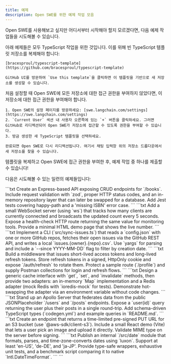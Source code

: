 ```yaml
---
title: 예제
description: Open SWE를 위한 예제 작업 모음
---
```


Open SWE를 사용해보고 싶지만 어디서부터 시작해야 할지 모르겠다면, 다음 예제 작업들을 시도해볼 수 있습니다.

<Steps>
  <Step title="TypeScript 템플릿 복제하기">
    아래 예제들은 모두 TypeScript 작업을 위한 것입니다. 이를 위해 빈 TypeScript 템플릿 저장소를 복제해야 합니다:

    [bracesproul/typescript-template](https://github.com/bracesproul/typescript-template)

    GitHub UI를 방문하여 `Use this template`을 클릭하면 이 템플릿을 기반으로 새 저장소를 생성할 수 있습니다.

  </Step>

  <Step title="Open SWE에 저장소 접근 권한 부여하기">
    처음 설정할 때 Open SWE에 모든 저장소에 대한 접근 권한을 부여하지 않았다면, 이 저장소에 대한 접근 권한을 부여해야 합니다.

    1. Open SWE의 설정 페이지를 방문하세요: [swe.langchain.com/settings](https://swe.langchain.com/settings)
    2. `Current User` 섹션 내 사용자 오른쪽에 있는 `+` 버튼을 클릭하세요. 그러면 GitHub로 리디렉션되어 Open SWE가 저장소에 접근할 수 있도록 권한을 부여할 수 있습니다.
    3. 방금 생성한 새 TypeScript 템플릿을 선택하세요.

    완료되면 Open SWE로 다시 리디렉션됩니다. 여기서 채팅 입력창 위의 저장소 드롭다운에서 새 저장소를 찾을 수 있습니다.

  </Step>

  <Step title="예제 작업 중 하나 제출하기">
    템플릿을 복제하고 Open SWE에 접근 권한을 부여한 후, 예제 작업 중 하나를 제출할 수 있습니다!
  </Step>
</Steps>

다음은 시도해볼 수 있는 일련의 예제들입니다:

<Accordion title="RESTful 'Books' 마이크로서비스">
  ```txt
  Create an Express-based API exposing CRUD endpoints for `/books`.
  Include request validation with `zod`, proper HTTP status codes, and an
  in-memory repository layer that can later be swapped for a database. Add Jest
  tests covering happy-path and a 'missing ISBN' error case.
  ```
</Accordion>

<Accordion title="WebSocket 실시간 카운터">
  ```txt
  Add a small WebSocket server (using `ws`) that tracks how many clients
  are currently connected and broadcasts the updated count every 5 seconds.
  Expose a health-check HTTP route returning the same value for monitoring
  tools. Provide a minimal HTML demo page that shows the live number.
  ```
</Accordion>

<Accordion title="GitHub issue 동기화 CLI">
  ```txt
  Implement a CLI (`src/sync-issues.ts`) that reads a `config.json` with
  one or more GitHub repos, fetches their open issues via the GitHub REST API,
  and writes a local `issues.{owner}.{repo}.csv`. Use `yargs` for parsing and
  include a `--since YYYY-MM-DD` flag to filter by creation date.
  ```
</Accordion>

<Accordion title="JWT + refresh-token 인증 레이어">
  ```txt
  Build a middleware that issues short-lived access tokens and long-lived
  refresh tokens. Store refresh tokens in a signed, HttpOnly cookie and expose
  `/auth/refresh` to rotate them. Protect a sample route (`/profile`) and supply
  Postman collections for login and refresh flows.
  ```
</Accordion>

<Accordion title="플러그형 캐싱 서비스">
  ```txt
  Design a generic cache interface with `get`, `set`, and `invalidate`
  methods, then provide two adapters: an in-memory `Map` implementation and a
  Redis adapter (mock Redis with `ioredis-mock` for tests). Demonstrate
  hot-swapping the adapter via an environment variable without code changes.
  ```
</Accordion>

<Accordion title="REST API 위의 GraphQL wrapper">
  ```txt
  Stand up an Apollo Server that federates data from the public
  JSONPlaceholder `/users` and `/posts` endpoints. Expose a `user(id)` query
  returning the user plus their posts in a single round-trip. Add schema-driven
  TypeScript types (`codegen.yml`) and example queries in `README.md`.
  ```
</Accordion>

<Accordion title="signed URL을 사용한 S3 이미지 업로드">
  ```txt
  Create an endpoint that returns a time-limited pre-signed PUT URL for
  an S3 bucket (use `@aws-sdk/client-s3`). Include a small React demo (Vite)
  that lets a user pick an image and upload it directly. Validate MIME type on
  the server before signing.
  ```
</Accordion>

<Accordion title="로케일 인식 날짜 유틸리티 라이브러리">
  ```txt
  Publish an internal `/src/date` module that formats, parses, and
  time-zone-converts dates using `luxon`. Support at least 'en-US', 'de-DE', and
  'ja-JP'. Provide type-safe wrappers, exhaustive unit tests, and a benchmark
  script comparing it to native `Intl.DateTimeFormat`.
  ```
</Accordion>
```